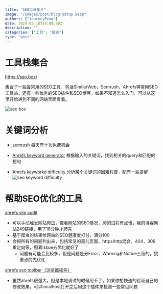 ```yaml
---
title: "SEO工具集合"
image: "/images/post/blog-setup.webp"
authors: ["JourneyPeng"]
date: 2024-05-18T14:00:00Z
description: ""
categories: ["工具", "投资"]
type: "post"
---
```


# 工具栈集合
https://seo.box/

集合了一些最常用的SEO工具，包括SimilarWeb，Semrush，Ahrefs等常用SEO工具站，还有一些优秀的SEO插件和SEO博客，如果不知道怎么入门，可以从这里开始进到不同的网站里面看看。

![seo box](/images/post/seo-box.png)

# 关键词分析
- [semrush](https://www.semrush.com/analytics/keywordoverview) 每天有十次免费机会

- [Ahrefs keyword generator](https://ahrefs.com/keyword-generator/) 根据输入的关键词，找到相关的query和匹配的短句

- [Ahrefs keyworkd difficulty ](https://ahrefs.com/keyword-difficulty) 分析某个关键词的困难程度，配有一些提醒
![seo keyword difficulty](/images/post/seo-keyword-difficulty.png)

# 帮助SEO优化的工具

[ahrefs site audit](https://app.ahrefs.com/site-audit)
- 可以手动触发网站爬虫，查看网站的SEO情况，爬的过程有点慢，我的博客网站249链接，用了16分钟才爬完
- 基于爬虫的结果给网站的SEO健康度打分，满分100
- 会把所有的问题列出来，包括常见的孤儿页面，https/http混合，404，308重定向等，照着issue去优化就好了
  - 问题有可能会比较多，但是问题是分Error，Warning和Notice三级的，挑重点的先优化

[ahrefs seo toolbar（浏览器插件）](https://ahrefs.com/seo-toolbar)
- 虽然ahrefs很强大，但是本地调试的时候用不了，如果你想快速的验证自己的修改效果，可以localhost打开之后用这个插件来检测一些常见问题
